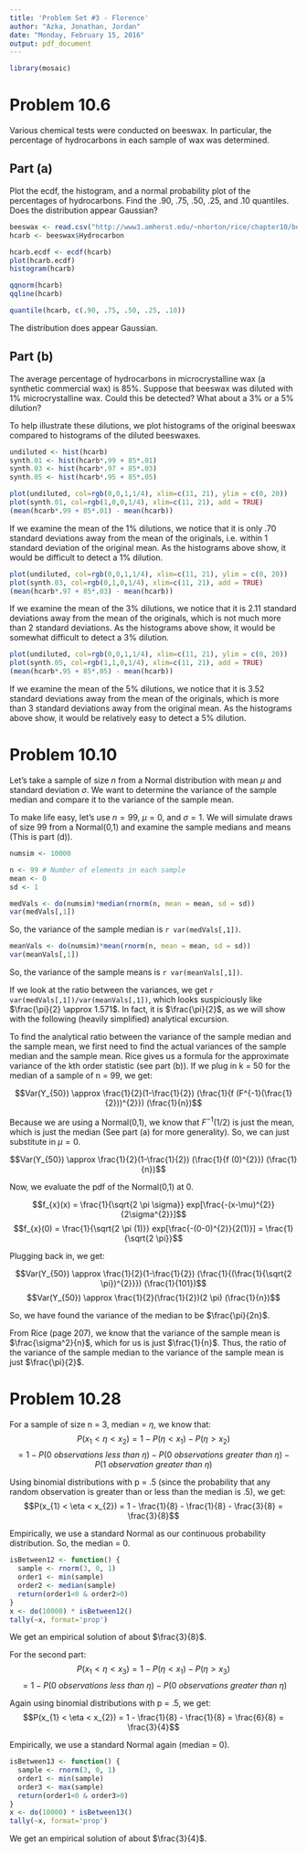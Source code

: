```yaml
---
title: 'Problem Set #3 - Florence'
author: "Azka, Jonathan, Jordan"
date: "Monday, February 15, 2016"
output: pdf_document
---
```


```r
library(mosaic)
```

# Problem 10.6
Various chemical tests were conducted on beeswax. In particular, the percentage of hydrocarbons in each sample of wax was determined.

## Part (a)
Plot the ecdf, the histogram, and a normal probability plot of the percentages of hydrocarbons. Find the .90, .75, .50, .25, and .10 quantiles. Does the distribution appear Gaussian?

```r
beeswax <- read.csv("http://www3.amherst.edu/~nhorton/rice/chapter10/beeswax.csv")
hcarb <- beeswax$Hydrocarbon

hcarb.ecdf <- ecdf(hcarb)
plot(hcarb.ecdf)
histogram(hcarb)
```

```r
qqnorm(hcarb)
qqline(hcarb)
```

```r
quantile(hcarb, c(.90, .75, .50, .25, .10))
```

The distribution does appear Gaussian.

## Part (b)
The average percentage of hydrocarbons in microcrystalline wax (a synthetic commercial wax) is 85%. Suppose that beeswax was diluted with 1% microcrystalline wax. Could this be detected? What about a 3% or a 5% dilution?

To help illustrate these dilutions, we plot histograms of the original beeswax compared to histograms of the diluted beeswaxes.

```r
undiluted <- hist(hcarb)
synth.01 <- hist(hcarb*.99 + 85*.01)
synth.03 <- hist(hcarb*.97 + 85*.03)
synth.05 <- hist(hcarb*.95 + 85*.05)
```
```r
plot(undiluted, col=rgb(0,0,1,1/4), xlim=c(11, 21), ylim = c(0, 20))
plot(synth.01, col=rgb(1,0,0,1/4), xlim=c(11, 21), add = TRUE)
(mean(hcarb*.99 + 85*.01) - mean(hcarb))
```

If we examine the mean of the 1% dilutions, we notice that it is only .70 standard deviations away from the mean of the originals, i.e. within 1 standard deviation of the original mean. As the histograms above show, it would be difficult to detect a 1% dilution. 

```r
plot(undiluted, col=rgb(0,0,1,1/4), xlim=c(11, 21), ylim = c(0, 20))
plot(synth.03, col=rgb(0,1,0,1/4), xlim=c(11, 21), add = TRUE)
(mean(hcarb*.97 + 85*.03) - mean(hcarb))
```

If we examine the mean of the 3% dilutions, we notice that it is 2.11 standard deviations away from the mean of the originals, which is not much more than 2 standard deviations. As the histograms above show, it would be somewhat difficult to detect a 3% dilution.

```r
plot(undiluted, col=rgb(0,0,1,1/4), xlim=c(11, 21), ylim = c(0, 20))
plot(synth.05, col=rgb(1,1,0,1/4), xlim=c(11, 21), add = TRUE)
(mean(hcarb*.95 + 85*.05) - mean(hcarb))
```

If we examine the mean of the 5% dilutions, we notice that it is 3.52 standard deviations away from the mean of the originals, which is more than 3 standard deviations away from the original mean. As the histograms above show, it would be relatively easy to detect a 5% dilution.

# Problem 10.10

Let's take a sample of size $n$ from a Normal distribution with mean $\mu$ and standard deviation $\sigma$. We want to determine the variance of the sample median and compare it to the variance of the sample mean.

To make life easy, let's use $n = 99$, $\mu = 0$, and $\sigma = 1$. We will simulate draws of size 99 from a Normal(0,1) and examine the sample medians and means (This is part (d)).

```r
numsim <- 10000

n <- 99 # Number of elements in each sample
mean <- 0
sd <- 1

medVals <- do(numsim)*median(rnorm(n, mean = mean, sd = sd))
var(medVals[,1])
```

So, the variance of the sample median is `r var(medVals[,1])`.

```r
meanVals <- do(numsim)*mean(rnorm(n, mean = mean, sd = sd))
var(meanVals[,1])
```

So, the variance of the sample means is `r var(meanVals[,1])`.

If we look at the ratio between the variances, we get `r var(medVals[,1])/var(meanVals[,1])`, which looks suspiciously like $\frac{\pi}{2} \approx 1.571$. In fact, it is $\frac{\pi}{2}$, as we will show with the following (heavily simplified) analytical excursion.

To find the analytical ratio between the variance of the sample median and the sample mean, we first need to find the actual variances of the sample median and the sample mean. Rice gives us a formula for the approximate variance of the kth order statistic (see part (b)). If we plug in k = 50 for the median of a sample of n = 99, we get:

$$Var(Y_{50}) \approx \frac{1}{2}(1-\frac{1}{2}) (\frac{1}{f (F^{-1}(\frac{1}{2}))^{2}}) (\frac{1}{n})$$

Because we are using a Normal(0,1), we know that $F^{-1}(1/2)$ is just the mean, which is just the median (See part (a) for more generality). So, we can just substitute in $\mu = 0$.

$$Var(Y_{50}) \approx \frac{1}{2}(1-\frac{1}{2}) (\frac{1}{f (0)^{2}}) (\frac{1}{n})$$

Now, we evaluate the pdf of the Normal(0,1) at 0.

$$f_{x}(x) = \frac{1}{\sqrt{2 \pi \sigma}} exp[\frac{-(x-\mu)^{2}}{2\sigma^{2}}]$$
$$f_{x}(0) = \frac{1}{\sqrt{2 \pi (1)}} exp[\frac{-(0-0)^{2}}{2(1)}] = \frac{1}{\sqrt{2 \pi}}$$

Plugging back in, we get:

$$Var(Y_{50}) \approx \frac{1}{2}(1-\frac{1}{2}) (\frac{1}{(\frac{1}{\sqrt{2 \pi})^{2}}}) (\frac{1}{101})$$
$$Var(Y_{50}) \approx \frac{1}{2}(\frac{1}{2})(2 \pi) (\frac{1}{n})$$

So, we have found the variance of the median to be $\frac{\pi}{2n}$.

From Rice (page 207), we know that the variance of the sample mean is $\frac{\sigma^2}{n}$, which for us is just $\frac{1}{n}$. Thus, the ratio of the variance of the sample median to the variance of the sample mean is just $\frac{\pi}{2}$.

# Problem 10.28

For a sample of size n = 3, median = $\eta$, we know that:
$$P(x_{1} < \eta < x_{2}) = 1 - P(\eta < x_{1}) - P(\eta > x_{2})$$
$$ = 1 - P(0~observations~less~than~\eta) - P(0~observations~greater~than~\eta) - P(1~observation~greater~than~\eta)$$

Using binomial distributions with p = .5 (since the probability that any random observation is greater than or less than the median is .5), we get:
$$P(x_{1} < \eta < x_{2})  = 1 - \frac{1}{8} - \frac{1}{8} - \frac{3}{8} = \frac{3}{8}$$

Empirically, we use a standard Normal as our continuous probability distribution. So, the median = 0. 
```r
isBetween12 <- function() {
  sample <- rnorm(3, 0, 1)
  order1 <- min(sample)
  order2 <- median(sample) 
  return(order1<0 & order2>0)
}
x <- do(10000) * isBetween12()
tally(~x, format='prop')
```

We get an empirical solution of about $\frac{3}{8}$.

For the second part:
$$P(x_{1} < \eta < x_{3}) = 1 - P(\eta < x_{1}) - P(\eta > x_{3})$$
$$ = 1 - P(0~observations~less~than~\eta) - P(0~observations~greater~than~\eta)$$

Again using binomial distributions with p = .5, we get:
$$P(x_{1} < \eta < x_{2})  = 1 - \frac{1}{8} - \frac{1}{8} = \frac{6}{8} = \frac{3}{4}$$

Empirically, we use a standard Normal again (median = 0).
```r
isBetween13 <- function() { 
  sample <- rnorm(3, 0, 1)
  order1 <- min(sample)
  order3 <- max(sample)
  return(order1<0 & order3>0)
}
x <- do(10000) * isBetween13()
tally(~x, format='prop')
```
We get an empirical solution of about $\frac{3}{4}$.